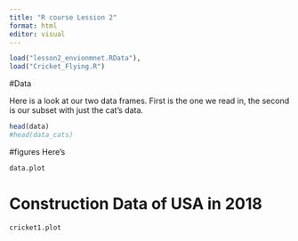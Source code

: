 ```yaml
---
title: "R course Lession 2"
format: html
editor: visual
---
```


```r
load("lesson2_envionmnet.RData"),
load("Cricket_Flying.R")

```
#Data

Here is a look at our two data frames. First is the one we read in, the second is our subset with just the cat's data.

```r
head(data)
#head(data_cats)
```

#figures
Here's 

```r
data.plot
```
# Construction Data of USA in 2018

```r
cricket1.plot
```


```r


```





